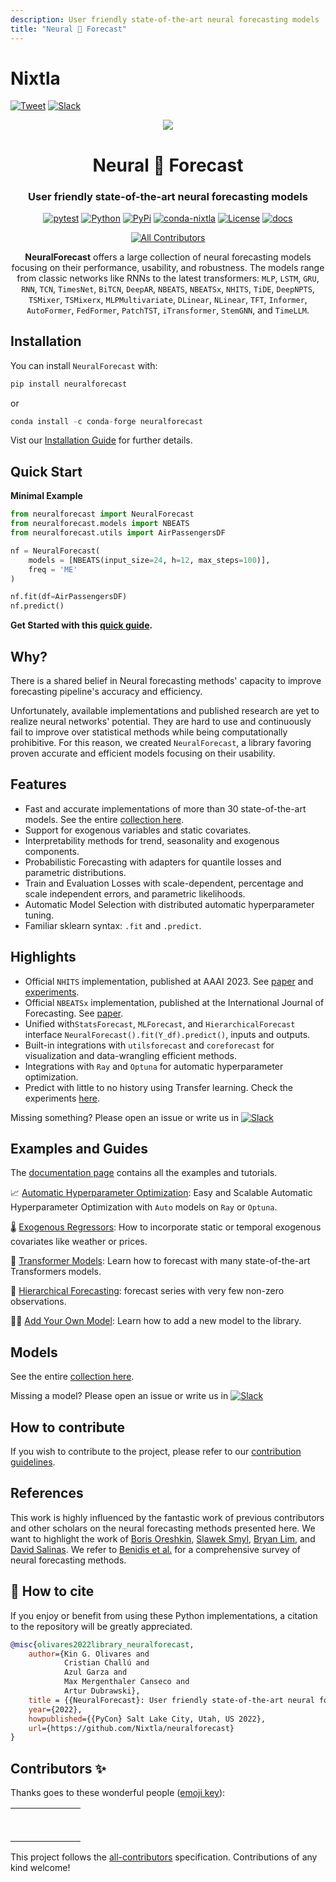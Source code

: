 ```yaml
---
description: User friendly state-of-the-art neural forecasting models
title: "Neural 🧠 Forecast"
---
```

# Nixtla 

[![Tweet](https://img.shields.io/twitter/url/http/shields.io.svg?style=social)](https://twitter.com/intent/tweet?text=Statistical%20Forecasting%20Algorithms%20by%20Nixtla%20&url=https://github.com/Nixtla/neuralforecast&via=nixtlainc&hashtags=StatisticalModels,TimeSeries,Forecasting)
[![Slack](https://img.shields.io/badge/Slack-4A154B?&logo=slack&logoColor=white)](https://join.slack.com/t/nixtlacommunity/shared_invite/zt-1pmhan9j5-F54XR20edHk0UtYAPcW4KQ)

<div align="center">
<img src="https://raw.githubusercontent.com/Nixtla/neuralforecast/main/nbs/imgs_indx/logo_new.png" />
<h1 align="center">Neural 🧠 Forecast</h1>
<h3 align="center">User friendly state-of-the-art neural forecasting models</h3>

[![pytest](https://github.com/Nixtla/neuralforecast/actions/workflows/pytest.yml/badge.svg)](https://github.com/Nixtla/neuralforecast/actions/workflows/pytest.yml)
[![Python](https://img.shields.io/pypi/pyversions/neuralforecast)](https://pypi.org/project/neuralforecast/)
[![PyPi](https://img.shields.io/pypi/v/neuralforecast?color=blue)](https://pypi.org/project/neuralforecast/)
[![conda-nixtla](https://img.shields.io/conda/vn/conda-forge/neuralforecast?color=seagreen&label=conda)](https://anaconda.org/conda-forge/neuralforecast)
[![License](https://img.shields.io/badge/License-Apache_2.0-blue.svg)](https://github.com/Nixtla/neuralforecast/blob/main/LICENSE)
[![docs](https://img.shields.io/website-up-down-green-red/http/nixtla.github.io/neuralforecast.svg?label=docs)](https://nixtla.github.io/neuralforecast/)

[![All Contributors](https://img.shields.io/badge/all_contributors-11-orange.svg?style=flat-square)](#contributors-)


**NeuralForecast** offers a large collection of neural forecasting models focusing on their performance, usability, and robustness. The models range from classic networks like RNNs to the latest transformers: `MLP`, `LSTM`, `GRU`, `RNN`, `TCN`, `TimesNet`, `BiTCN`, `DeepAR`, `NBEATS`, `NBEATSx`, `NHITS`, `TiDE`, `DeepNPTS`, `TSMixer`, `TSMixerx`, `MLPMultivariate`, `DLinear`, `NLinear`, `TFT`, `Informer`, `AutoFormer`, `FedFormer`, `PatchTST`, `iTransformer`, `StemGNN`, and `TimeLLM`.
</div>

## Installation

You can install `NeuralForecast` with:

```python
pip install neuralforecast
```

or

```python
conda install -c conda-forge neuralforecast
```

Vist our [Installation Guide](https://nixtlaverse.nixtla.io/neuralforecast/docs/getting-started/installation.html) for further details.

## Quick Start

**Minimal Example**

```python
from neuralforecast import NeuralForecast
from neuralforecast.models import NBEATS
from neuralforecast.utils import AirPassengersDF

nf = NeuralForecast(
    models = [NBEATS(input_size=24, h=12, max_steps=100)],
    freq = 'ME'
)

nf.fit(df=AirPassengersDF)
nf.predict()
```

**Get Started with this [quick guide](https://nixtlaverse.nixtla.io/neuralforecast/docs/getting-started/quickstart.html).**

## Why?

There is a shared belief in Neural forecasting methods' capacity to improve forecasting pipeline's accuracy and efficiency.

Unfortunately, available implementations and published research are yet to realize neural networks' potential. They are hard to use and continuously fail to improve over statistical methods while being computationally prohibitive. For this reason, we created `NeuralForecast`, a library favoring proven accurate and efficient models focusing on their usability.

## Features

* Fast and accurate implementations of more than 30 state-of-the-art models. See the entire [collection here](https://nixtlaverse.nixtla.io/neuralforecast/docs/capabilities/overview.html).
* Support for exogenous variables and static covariates.
* Interpretability methods for trend, seasonality and exogenous components.
* Probabilistic Forecasting with adapters for quantile losses and parametric distributions.
* Train and Evaluation Losses with scale-dependent, percentage and scale independent errors, and parametric likelihoods.
* Automatic Model Selection with distributed automatic hyperparameter tuning.
* Familiar sklearn syntax: `.fit` and `.predict`.

## Highlights

* Official `NHITS` implementation, published at AAAI 2023. See [paper](https://ojs.aaai.org/index.php/AAAI/article/view/25854) and [experiments](https://github.com/Nixtla/neuralforecast/tree/main/experiments).
* Official `NBEATSx` implementation, published at the International Journal of Forecasting. See [paper](https://www.sciencedirect.com/science/article/pii/S0169207022000413).
* Unified with`StatsForecast`, `MLForecast`, and `HierarchicalForecast` interface `NeuralForecast().fit(Y_df).predict()`, inputs and outputs.
* Built-in integrations with `utilsforecast` and `coreforecast` for visualization and data-wrangling efficient methods.
* Integrations with `Ray` and `Optuna` for automatic hyperparameter optimization.
* Predict with little to no history using Transfer learning. Check the experiments [here](https://github.com/Nixtla/transfer-learning-time-series).

Missing something? Please open an issue or write us in [![Slack](https://img.shields.io/badge/Slack-4A154B?&logo=slack&logoColor=white)](https://join.slack.com/t/nixtlaworkspace/shared_invite/zt-135dssye9-fWTzMpv2WBthq8NK0Yvu6A)

## Examples and Guides

The [documentation page](https://nixtlaverse.nixtla.io/neuralforecast/docs/getting-started/01_introduction) contains all the examples and tutorials.

📈 [Automatic Hyperparameter Optimization](https://nixtlaverse.nixtla.io/neuralforecast/docs/capabilities/04_hyperparameter_tuning): Easy and Scalable Automatic Hyperparameter Optimization with `Auto` models on `Ray` or `Optuna`.

🌡️ [Exogenous Regressors](https://nixtlaverse.nixtla.io/neuralforecast/docs/capabilities/03_exogenous_variables): How to incorporate static or temporal exogenous covariates like weather or prices.

🔌 [Transformer Models](https://nixtlaverse.nixtla.io/neuralforecast/docs/tutorials/05_longhorizon_transformers): Learn how to forecast with many state-of-the-art Transformers models.

👑 [Hierarchical Forecasting](https://nixtlaverse.nixtla.io/neuralforecast/docs/tutorials/09_hierarchical_forecasting): forecast series with very few non-zero observations.

👩‍🔬 [Add Your Own Model](https://nixtlaverse.nixtla.io/neuralforecast/docs/tutorials/18_adding_models): Learn how to add a new model to the library.

## Models

See the entire [collection here](https://nixtlaverse.nixtla.io/neuralforecast/docs/capabilities/01_overview).

Missing a model? Please open an issue or write us in [![Slack](https://img.shields.io/badge/Slack-4A154B?&logo=slack&logoColor=white)](https://join.slack.com/t/nixtlaworkspace/shared_invite/zt-135dssye9-fWTzMpv2WBthq8NK0Yvu6A)

## How to contribute

If you wish to contribute to the project, please refer to our [contribution guidelines](https://github.com/Nixtla/neuralforecast/blob/main/CONTRIBUTING.md).

## References

This work is highly influenced by the fantastic work of previous contributors and other scholars on the neural forecasting methods presented here. We want to highlight the work of [Boris Oreshkin](https://arxiv.org/abs/1905.10437), [Slawek Smyl](https://www.sciencedirect.com/science/article/pii/S0169207019301153), [Bryan Lim](https://www.sciencedirect.com/science/article/pii/S0169207021000637), and [David Salinas](https://arxiv.org/abs/1704.04110). We refer to [Benidis et al.](https://arxiv.org/abs/2004.10240) for a comprehensive survey of neural forecasting methods.

## 🙏 How to cite

If you enjoy or benefit from using these Python implementations, a citation to the repository will be greatly appreciated.

```bibtex
@misc{olivares2022library_neuralforecast,
    author={Kin G. Olivares and
            Cristian Challú and
            Azul Garza and
            Max Mergenthaler Canseco and
            Artur Dubrawski},
    title = {{NeuralForecast}: User friendly state-of-the-art neural forecasting models.},
    year={2022},
    howpublished={{PyCon} Salt Lake City, Utah, US 2022},
    url={https://github.com/Nixtla/neuralforecast}
}
```

## Contributors ✨

Thanks goes to these wonderful people ([emoji key](https://allcontributors.org/docs/en/emoji-key)):



<table>
  <tbody>
    <tr>
      <td align="center" valign="top" width="14.28%"><br /> </td>
      <td align="center" valign="top" width="14.28%"><br /> </td>
      <td align="center" valign="top" width="14.28%"><br /> </td>
      <td align="center" valign="top" width="14.28%"><br /> </td>
      <td align="center" valign="top" width="14.28%"><br />  </td>
      <td align="center" valign="top" width="14.28%"><br /></td>
      <td align="center" valign="top" width="14.28%"><br /></td>
    </tr>
    <tr>
      <td align="center" valign="top" width="14.28%"><br /></td>
      <td align="center" valign="top" width="14.28%"><br /></td>
      <td align="center" valign="top" width="14.28%"><br /></td>
      <td align="center" valign="top" width="14.28%"><br /></td>
    </tr>
  </tbody>
</table>






This project follows the [all-contributors](https://github.com/all-contributors/all-contributors) specification. Contributions of any kind welcome!
